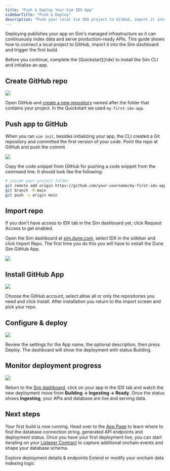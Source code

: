 ```yaml
---
title: "Push & Deploy Your Sim IDX App"
sidebarTitle: "Push & Deploy"
description: "Push your local Sim IDX project to GitHub, import it into the Sim dashboard and ship the first build."
---
```


Deploying publishes your app on Sim's managed infrastructure so it can continuously index data and serve production-ready APIs. This guide shows how to connect a local project to GitHub, import it into the Sim dashboard and trigger the first build.

<Info>
Before you continue, complete the [Quickstart](/idx) to install the Sim CLI and initialise an app.
</Info>

## Create GitHub repo

<Frame caption="Create a new repository on GitHub">
  <img src="/images/idx/deployment/create-new-github-repository.png" />
</Frame>

Open GitHub and [create a new repository](https://github.com/new) named after the folder that contains your project.
In the Quickstart we used `my-first-idx-app`.

## Push app to GitHub

When you ran `sim init`, besides initializing your app, the CLI created a Git repository and committed the first version of your code.
Point the repo at GitHub and push the commit.

<Frame caption="Push the first commit to GitHub">
  <img src="/images/idx/deployment/push-from-existing-repo-github.png" />
</Frame>

Copy the code snippet from GitHub for pushing a code snippet from the command line.
It should look like the following:

```bash
# inside your project folder
git remote add origin https://github.com/your-username/my-first-idx-app.git
git branch -M main
git push -u origin main
```

## Import repo

<Note>If you don't have access to IDX tab in the Sim dashboard yet, click Request Access to get enabled.</Note>

Open the Sim dashboard at [sim.dune.com](https://sim.dune.com), select IDX in the sidebar and click Import Repo.
The first time you do this you will have to install the Dune Sim GitHub App.

<Frame caption="Import your new GitHub repo into the Sim IDX dashboard">
  <img src="/images/idx/deployment/sim-idx-apps.png" />
</Frame>

## Install GitHub App

<Frame caption="Select where to install the GitHub App">
  <img src="/images/idx/deployment/install-dune-sim-github-app.png" />
</Frame>

Choose the GitHub account, select allow all or only the repositories you need and click Install.
After installation you return to the import screen and pick your repo.

## Configure & deploy

<Frame caption="Review app settings and deploy">
  <img src="/images/idx/deployment/new-app.png" />
</Frame>

Review the settings for the App name, the optional description, then press Deploy.
The dashboard will show the deployment with status Building.

## Monitor deployment progress

<Frame caption="Deployment building and ingesting data">
  <img src="/images/idx/deployment/deployment-progress.png" />
</Frame>

Return to the [Sim dashboard](https://sim.dune.com/), click on your app in the IDX tab and watch the new deployment move from **Building → Ingesting → Ready**.
Once the status shows **Ingesting**, your APIs and database are live and serving data.

## Next steps

Your first build is now running. Head over to the [App Page](/idx/app-page) to learn where to find the database connection string, generated API endpoints and deployment status.
Once you have your first deployment live, you can start iterating on your [Listener Contract](/idx/listener) to capture additional onchain events and shape your database schema.

<Columns cols={2}>
  <Card title="App Page" href="/idx/app-page">
    Explore deployment details & endpoints
  </Card>
  <Card title="Listener Contract" href="/idx/listener">
    Extend or modify your onchain data indexing logic
  </Card>
</Columns>